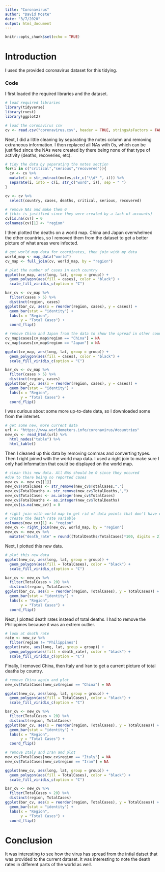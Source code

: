 ```yaml
---
title: "Coronavirus"
author: "David Moste"
date: "3/7/2020"
output: html_document
---
```


```r
knitr::opts_chunk$set(echo = TRUE)
```

# Introduction

I used the provided coronavirus dataset for this tidying.

### Code

I first loaded the required libraries and the dataset.
```r
# load required libraries
library(tidyverse)
library(rvest)
library(ggplot2)

# load the coronavirus csv
cv <- read.csv("coronavirus.csv", header = TRUE, stringsAsFactors = FALSE)
```

Next, I did a little cleaning by separating the notes column and removing extraneous information. I then replaced all NAs with 0s, which can be justified since the NAs were created by there being none of that type of activity (deaths, recoveries, etc).
```r
# tidy the data by separating the notes section
for(i in c("critical","serious","recovered")){
  cv <- cv %>%
  mutate(i = str_extract(notes,str_c("\\d* ", i))) %>%
  separate(i, into = c(i, str_c("word", i)), sep = " ")
}

cv <- cv %>%
  select(country, cases, deaths, critical, serious, recovered)

# remove NAs and make them 0
# (this is justified since they were created by a lack of accounts)
cv[is.na(cv)] = 0
colnames(cv)[1] <- "region"
```

I then plotted the deaths on a world map. China and Japan overwhelmed the other countries, so I removed them from the dataset to get a better picture of what areas were infected.
```r
# get world map data for coordinates, then join with my data
world_map <- map_data("world")
cv_map <- full_join(cv, world_map, by = "region")

# plot the number of cases in each country
ggplot(cv_map, aes(long, lat, group = group)) +
  geom_polygon(aes(fill = cases), color = "black") +
  scale_fill_viridis_c(option = "C")

bar_cv <- cv_map %>%
  filter(cases > 5) %>%
  distinct(region, cases)
ggplot(bar_cv, aes(x = reorder(region, cases), y = cases)) +
  geom_bar(stat = "identity") +
  labs(x = "Region",
       y = "Total Cases") +
  coord_flip()

# remove China and Japan from the data to show the spread in other countries
cv_map$cases[cv_map$region == "China"] = NA
cv_map$cases[cv_map$region == "Japan"] = NA

ggplot(cv_map, aes(long, lat, group = group)) +
  geom_polygon(aes(fill = cases), color = "black") +
  scale_fill_viridis_c(option = "C")

bar_cv <- cv_map %>%
  filter(cases > 5) %>%
  distinct(region, cases)
ggplot(bar_cv, aes(x = reorder(region, cases), y = cases)) +
  geom_bar(stat = "identity") +
  labs(x = "Region",
       y = "Total Cases") +
  coord_flip()
```

I was curious about some more up-to-date data, so I downloaded some from the internet.
```r
# get some new, more current data
url <- "https://www.worldometers.info/coronavirus/#countries"
new_cv <- read_html(url) %>%
  html_nodes("table") %>%
  html_table()
```

Then I cleaned up this data by removing commas and converting types. Then I right joined with the world map data. I used a right join to make sure I only had information that could be displayed on the world map.
```r
# clean this new data. All NAs should be 0 since they occured
#due to there being no reported cases
new_cv <- new_cv[[1]]
new_cv$TotalCases <- str_remove(new_cv$TotalCases,",")
new_cv$TotalDeaths <- str_remove(new_cv$TotalDeaths,",")
new_cv$TotalCases <- as.integer(new_cv$TotalCases)
new_cv$TotalDeaths <- as.integer(new_cv$TotalDeaths)
new_cv[is.na(new_cv)] = 0

# right join with world map to get rid of data points that don't have coordinates
# create the death rate variable
colnames(new_cv)[1] <- "region"
new_cv <- right_join(new_cv, world_map, by = "region")
new_cv <- new_cv %>%
  mutate("death_rate" = round((TotalDeaths/TotalCases)*100, digits = 2))
```

Next, I plotted this new data.
```r
# plot this new data
ggplot(new_cv, aes(long, lat, group = group)) +
  geom_polygon(aes(fill = TotalCases), color = "black") +
  scale_fill_viridis_c(option = "C")

bar_cv <- new_cv %>%
  filter(TotalCases > 20) %>%
  distinct(region, TotalCases)
ggplot(bar_cv, aes(x = reorder(region, TotalCases), y = TotalCases)) +
  geom_bar(stat = "identity") +
  labs(x = "Region",
       y = "Total Cases") +
  coord_flip()
```

Next, I plotted death rates instead of total deaths. I had to remove the Philippines because it was an extrem outlier.
```r
# look at death rate
rate <- new_cv %>%
  filter(region != "Philippines")
ggplot(rate, aes(long, lat, group = group)) +
  geom_polygon(aes(fill = death_rate), color = "black") +
  scale_fill_viridis_c(option = "C")
```

Finally, I removed China, then Italy and Iran to get a current picture of total deaths by country.
```r
# remove China again and plot
new_cv$TotalCases[new_cv$region == "China"] = NA

ggplot(new_cv, aes(long, lat, group = group)) +
  geom_polygon(aes(fill = TotalCases), color = "black") +
  scale_fill_viridis_c(option = "C")

bar_cv <- new_cv %>%
  filter(TotalCases > 20) %>%
  distinct(region, TotalCases)
ggplot(bar_cv, aes(x = reorder(region, TotalCases), y = TotalCases)) +
  geom_bar(stat = "identity") +
  labs(x = "Region",
       y = "Total Cases") +
  coord_flip()

# remove Italy and Iran and plot
new_cv$TotalCases[new_cv$region == "Italy"] = NA
new_cv$TotalCases[new_cv$region == "Iran"] = NA

ggplot(new_cv, aes(long, lat, group = group)) +
  geom_polygon(aes(fill = TotalCases), color = "black") +
  scale_fill_viridis_c(option = "C")

bar_cv <- new_cv %>%
  filter(TotalCases > 20) %>%
  distinct(region, TotalCases)
ggplot(bar_cv, aes(x = reorder(region, TotalCases), y = TotalCases)) +
  geom_bar(stat = "identity") +
  labs(x = "Region",
       y = "Total Cases") +
  coord_flip()
```

# Conclusion

It was interesting to see how the virus has spread from the intial datset that was provided to the current dataset. It was interesting to note the death rates in different parts of the world as well.
